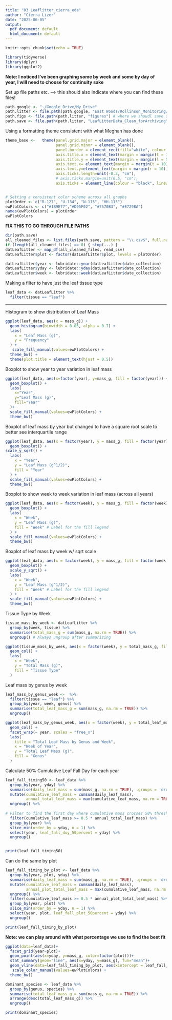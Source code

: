 ```yaml
---
title: "03_Leaflitter_cierra_eda"
author: "Cierra Lizer"
date: "2025-06-05"
output:
  pdf_document: default
  html_document: default
---
```


```r
knitr::opts_chunk$set(echo = TRUE)
```

```r
library(tidyverse)
library(dplyr)
library(ggplot2)
```

**Note: I noticed I've been graphing some by week and some by day of year, I will need to choose for continuity sake**


Set up file paths etc. --> this should also indicate where you can find these files!
```r
path.google <- "~/Google Drive/My Drive"
path.litter <- file.path(path.google, "East Woods/Rollinson_Monitoring/Data/Leaf_litter_data")
path.figs <- file.path(path.litter, "figures") # where we shoudl save some figures
path.save <- file.path(path.litter, "LeafLitterData_Clean_forArchiving") # Where we shoudl save the data
```

Using a formatting theme consistent with what Meghan has done
```r
theme_base <-   theme(panel.grid.major = element_blank(),
                      panel.grid.minor = element_blank(),
                      panel.border = element_rect(fill="white", colour = "black", linewidth=0.7),
                      axis.title.x = element_text(margin = margin(t = 10, b=5), size=14),
                      axis.title.y = element_text(margin = margin(l = 5, r=5), size=14),
                      axis.text.x= element_text(margin = margin(t = 10), size=12),
                      axis.text.y=element_text(margin = margin(r = 10), size=12),
                      axis.ticks.length=unit(-0.3, "cm"),
                      # axis.ticks.margin=unit(0.5, "cm"),
                      axis.ticks = element_line(colour = "black", linewidth = 0.4))


# Setting a consistent color scheme across all graphs
plotOrder <- c("B-127", "U-134", "N-115", "HH-115")
ewPlotColors <- c("#1B9E77","#D95F02", "#7570B3", "#E7298A")
names(ewPlotColors) = plotOrder
ewPlotColors
```

**FIX THIS TO GO THROUGH FILE PATHS**
```r
dir(path.save)
all_cleaned_files <- list.files(path.save, pattern = "\\.csv$", full.names = TRUE)
if (length(all_cleaned_files) == 0) { stop(...) }
datLeafLitter <- map_df(all_cleaned_files, read_csv)
datLeafLitter$plot <- factor(datLeafLitter$plot, levels = plotOrder)
```
```r
datLeafLitter$year <- lubridate::year(datLeafLitter$date_collection)
datLeafLitter$yday <- lubridate::yday(datLeafLitter$date_collection)
datLeafLitter$week <- lubridate::week(datLeafLitter$date_collection)
```

Making a filter to have just the leaf tissue type
```r
leaf_data <- datLeafLitter %>%
  filter(tissue == "leaf")
```


____________________________________________________________________________________________________________


Histogram to show distribution of Leaf Mass
```r
ggplot(leaf_data, aes(x = mass_g)) +
  geom_histogram(binwidth = 0.05, alpha = 0.7) +
  labs(
    x = "Leaf Mass (g)",
    y = "Frequency"
  ) +
   scale_fill_manual(values=ewPlotColors) +
  theme_bw() +
  theme(plot.title = element_text(hjust = 0.5))
```

Boxplot to show year to year variation in leaf mass
```r
ggplot(leaf_data, aes(x=factor(year), y=mass_g, fill = factor(year))) +
  geom_boxplot() +
  labs(
    x="Year",
    y="Leaf Mass (g)",
    fill="Year"
  )+
  scale_fill_manual(values=ewPlotColors) +
  theme_bw()
```

Boxplot of leaf mass by year but changed to have a square root scale to better see interquartile range
```r
ggplot(leaf_data, aes(x = factor(year), y = mass_g, fill = factor(year))) +
  geom_boxplot() +
scale_y_sqrt() +
  labs(
    x = "Year",
    y = "Leaf Mass (g^1/2)",
    fill = "Year"
  ) +
  scale_fill_manual(values=ewPlotColors) +
  theme_bw()
```
Boxplot to show week to week variation in leaf mass (across all years)
```r
ggplot(leaf_data, aes(x = factor(week), y = mass_g, fill = factor(week))) +
  geom_boxplot() +
  labs(
    x = "Week",
    y = "Leaf Mass (g)",
    fill = "Week" # Label for the fill legend
  ) +
  scale_fill_manual(values=ewPlotColors) +
  theme_bw()
```
Boxplot of leaf mass by week w/ sqrt scale
```r
ggplot(leaf_data, aes(x = factor(week), y = mass_g, fill = factor(week))) +
  geom_boxplot() +
  scale_y_sqrt() +
  labs(
    x = "Week",
    y = "Leaf Mass (g^1/2)",
    fill = "Week" # Label for the fill legend
  ) +
  scale_fill_manual(values=ewPlotColors) +
  theme_bw()
```

Tissue Type by Week
```r
tissue_mass_by_week <- datLeafLitter %>%
  group_by(week, tissue) %>%
  summarise(total_mass_g = sum(mass_g, na.rm = TRUE)) %>%
  ungroup() # Always ungroup after summarizing

ggplot(tissue_mass_by_week, aes(x = factor(week), y = total_mass_g, fill = tissue)) +
  geom_col() +
  labs(
    x = "Week",
    y = "Total Mass (g)",
    fill = "Tissue Type"
  )
```

Leaf mass by genus by week
```r
leaf_mass_by_genus_week <-  %>%
  filter(tissue == "leaf") %>%
  group_by(year, week, genus) %>%
  summarise(total_leaf_mass_g = sum(mass_g, na.rm = TRUE)) %>%
  ungroup()

ggplot(leaf_mass_by_genus_week, aes(x = factor(week), y = total_leaf_mass_g, fill = genus)) +
  geom_col() + 
  facet_wrap(~ year, scales = "free_x")
  labs(
    title = "Total Leaf Mass by Genus and Week",
    x = "Week of Year",
    y = "Total Leaf Mass (g)",
    fill = "Genus"
  )
```
Calculate 50% Cumulative Leaf Fall Day for each year
```r
leaf_fall_timing50 <- leaf_data %>%
  group_by(year, yday) %>%
  summarise(daily_leaf_mass = sum(mass_g, na.rm = TRUE), .groups = 'drop_last') %>%
  mutate(cumulative_leaf_mass = cumsum(daily_leaf_mass),
         annual_total_leaf_mass = max(cumulative_leaf_mass, na.rm = TRUE)) %>%
  ungroup() %>%
  
# Filter to find the first day where cumulative mass crosses 50% threshold
  filter(cumulative_leaf_mass >= 0.5 * annual_total_leaf_mass) %>%
  group_by(year) %>%
  slice_min(order_by = yday, n = 1) %>% 
  select(year, leaf_fall_doy_50percent = yday) %>%
  ungroup()


print(leaf_fall_timing50)
```

Can do the same by plot
```r
leaf_fall_timing_by_plot <- leaf_data %>%
  group_by(year, plot, yday) %>%
  summarise(daily_leaf_mass = sum(mass_g, na.rm = TRUE), .groups = 'drop_last') %>%
  mutate(cumulative_leaf_mass = cumsum(daily_leaf_mass),
         annual_plot_total_leaf_mass = max(cumulative_leaf_mass, na.rm = TRUE)) %>%
  ungroup() %>%
  filter(cumulative_leaf_mass >= 0.5 * annual_plot_total_leaf_mass) %>%
  group_by(year, plot) %>%
  slice_min(order_by = yday, n = 1) %>% 
  select(year, plot, leaf_fall_plot_50percent = yday) %>% 
  ungroup()

print(leaf_fall_timing_by_plot)
```
**Note: we can play around with what percentage we use to find the best fit**

```r
ggplot(data=leaf_data)+
  facet_grid(year~plot)+
  geom_point(aes(x=yday, y=mass_g, color=factor(plot)))+
  stat_summary(geom="line", aes(x=yday, y=mass_g), fun="mean")+
  geom_vline(data=leaf_fall_timing_by_plot, aes(xintercept = leaf_fall_plot_50percent), linetype="dashed")+ labs(x="day of year", y="mass (g)")+
   scale_color_manual(values=ewPlotColors) +
  theme_bw()  
```


```r
dominant_species <- leaf_data %>%
  group_by(genus, species) %>%      
  summarise(total_leaf_mass_g = sum(mass_g, na.rm = TRUE)) %>% 
  arrange(desc(total_leaf_mass_g)) %>% 
  ungroup()

print(dominant_species)
```

